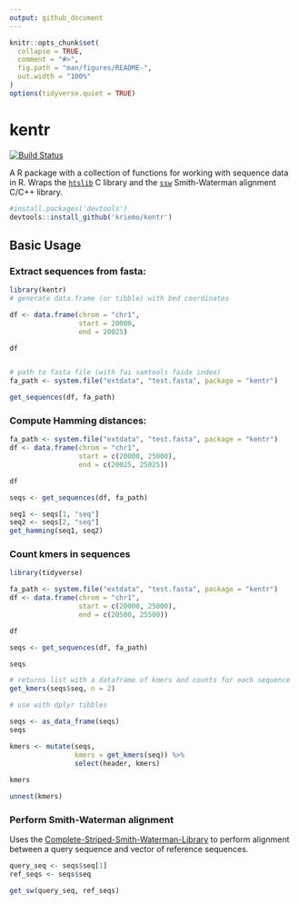 ```yaml
---
output: github_document
---
```


```r
knitr::opts_chunk$set(
  collapse = TRUE,
  comment = "#>",
  fig.path = "man/figures/README-",
  out.width = "100%"
)
options(tidyverse.quiet = TRUE)
```

# kentr 

[![Build Status](https://travis-ci.org/kriemo/kentr.svg?branch=master)](https://travis-ci.org/kriemo/kentr)


A R package with a collection of functions for working with sequence data in R. 
Wraps the [`htslib`](http://www.htslib.org/) C library and the [`ssw`](https://github.com/mengyao/Complete-Striped-Smith-Waterman-Library) Smith-Waterman  alignment C/C++ library.

```r
#install.packages('devtools')
devtools::install_github('kriemo/kentr')
```

## Basic Usage

### Extract sequences from fasta:
```r
library(kentr)
# generate data.frame (or tibble) with bed coordinates

df <- data.frame(chrom = "chr1",
                 start = 20000,
                 end = 20025)

df


# path to fasta file (with fai samtools faidx index)
fa_path <- system.file("extdata", "test.fasta", package = "kentr")

get_sequences(df, fa_path)
```

### Compute Hamming distances:

```r
fa_path <- system.file("extdata", "test.fasta", package = "kentr")
df <- data.frame(chrom = "chr1",
                 start = c(20000, 25000),
                 end = c(20025, 25025))

df

seqs <- get_sequences(df, fa_path)

seq1 <- seqs[1, "seq"]
seq2 <- seqs[2, "seq"]
get_hamming(seq1, seq2)
```


### Count kmers in sequences

```r
library(tidyverse)

fa_path <- system.file("extdata", "test.fasta", package = "kentr")
df <- data.frame(chrom = "chr1",
                 start = c(20000, 25000),
                 end = c(20500, 25500))

df

seqs <- get_sequences(df, fa_path)

seqs

# returns list with a dataframe of kmers and counts for each sequence
get_kmers(seqs$seq, n = 2)

# use with dplyr tibbles 

seqs <- as_data_frame(seqs)
seqs

kmers <- mutate(seqs, 
                kmers = get_kmers(seq)) %>% 
                select(header, kmers) 
                
kmers

unnest(kmers)
```

### Perform Smith-Waterman alignment

Uses the [Complete-Striped-Smith-Waterman-Library](https://github.com/mengyao/Complete-Striped-Smith-Waterman-Library) to perform alignment between a query sequence and vector of reference sequences. 
```r
query_seq <- seqs$seq[1]
ref_seqs <- seqs$seq

get_sw(query_seq, ref_seqs)
```
